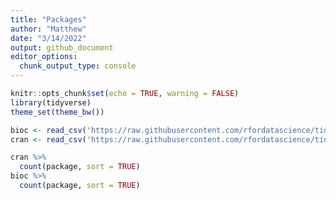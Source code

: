```yaml
---
title: "Packages"
author: "Matthew"
date: "3/14/2022"
output: github_document
editor_options: 
  chunk_output_type: console
---
```


```r
knitr::opts_chunk$set(echo = TRUE, warning = FALSE)
library(tidyverse)
theme_set(theme_bw())
```


```r
bioc <- read_csv('https://raw.githubusercontent.com/rfordatascience/tidytuesday/master/data/2022/2022-03-15/bioc.csv')
cran <- read_csv('https://raw.githubusercontent.com/rfordatascience/tidytuesday/master/data/2022/2022-03-15/cran.csv')
```


```r
cran %>%
  count(package, sort = TRUE)
bioc %>%
  count(package, sort = TRUE)
```

